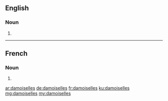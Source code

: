 ==English==

===Noun===
{{head|en|plural}}

# {{plural of|damoiselle|lang=en}}

----

==French==

===Noun===
{{head|fr|plural|g=f-p}}

# {{plural of|damoiselle|lang=fr}}

[[ar:damoiselles]]
[[de:damoiselles]]
[[fr:damoiselles]]
[[ku:damoiselles]]
[[mg:damoiselles]]
[[my:damoiselles]]